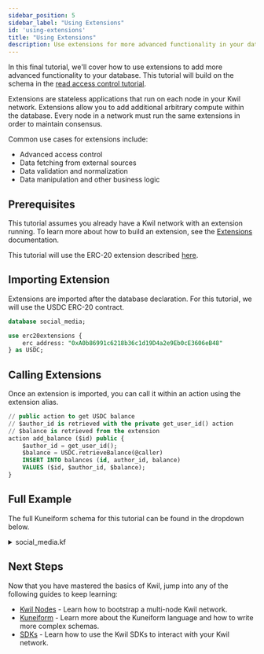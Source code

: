 ```yaml
---
sidebar_position: 5
sidebar_label: "Using Extensions"
id: 'using-extensions'
title: "Using Extensions"
description: Use extensions for more advanced functionality in your database.
---
```


In this final tutorial, we'll cover how to use extensions to add more advanced functionality to your database. This tutorial will build on the schema in the [read access control tutorial](/docs/getting-started/read-access-control).

Extensions are stateless applications that run on each node in your Kwil network. Extensions allow you to add additional arbitrary compute within the database. Every node in a network must run the same extensions in order to maintain consensus.

Common use cases for extensions include:
- Advanced access control
- Data fetching from external sources
- Data validation and normalization
- Data manipulation and other business logic

## Prerequisites

This tutorial assumes you already have a Kwil network with an extension running. To learn more about how to build an extension, see the [Extensions](/docs/category/extensions) documentation.

This tutorial will use the ERC-20 extension described [here](https://youtu.be/yRek7O5h7qM?si=-osWuD0L590SStu7).

## Importing Extension

Extensions are imported after the database declaration. For this tutorial, we will use the USDC ERC-20 contract.

```sql title="social_media.kf"
database social_media;

use erc20extensions {
    erc_address: "0xA0b86991c6218b36c1d19D4a2e9Eb0cE3606eB48"
} as USDC;
```

## Calling Extensions

Once an extension is imported, you can call it within an action using the extension alias.

```sql title="social_media.kf"
// public action to get USDC balance
// $author_id is retrieved with the private get_user_id() action
// $balance is retrieved from the extension
action add_balance ($id) public {
    $author_id = get_user_id();
    $balance = USDC.retrieveBalance(@caller)
    INSERT INTO balances (id, author_id, balance)
    VALUES ($id, $author_id, $balance);
}
```

## Full Example

The full Kuneiform schema for this tutorial can be found in the dropdown below.

<details>
  <summary> social_media.kf </summary>

```sql showLineNumbers
database social_media;

use erc20extensions {
    erc_address: "0xA0b86991c6218b36c1d19D4a2e9Eb0cE3606eB48"
} as USDC;

// table for storing application users
table users {
    id int primary,
    username text notnull unique minlen(5) maxlen(32),
    age int notnull max(120),
    address text notnull unique // user wallet addresses
}

// table for storing posts
table posts {
    id int primary,
    title text notnull maxlen(300),
    content text notnull maxlen(10000),
    author_id int notnull,
    post_date text notnull
}

// table to track user balances
table {
    id int primary notnull,
    author_id int notnull,
    balance int notnull
}

// a public action for creating a user
// it will automatically include the wallet address
// of the caller in the "address" column
action create_user ($id, $username, $age) public {
    INSERT INTO users (id, ysername, age, address)
    VALUES ($id, $username, $age, @caller);
}

// a public action for updating mutable user data
action update_user ($username, $age) public {
    UPDATE users
    SET username=$username, age=$age
    WHERE address=@caller;
}

// private action to get user id
action get_user_id() private {
  SELECT id
  FROM users 
  WHERE address=@caller;
}

// a public action for creating a post
// it will automatically include the account id
// of the caller in the "author_id" column
action create_post ($id, $title, $content, $date_string) public {
    $author_id = get_user_id();
    INSERT INTO posts (id, title, content, author_id, post_date)
    VALUES ($id, $title, $content, $author_id, $date_string);
}

action get_user ($username) view {
    SELECT *
    FROM users
    WHERE username=$username;
}

// private action to check balance
action check_balance($author_id, $amount) private {
    SELECT
        CASE
            WHEN balance < $amount THEN ERROR('Insufficient funds')
            ELSE null
        END
    FROM balances
    WHERE author_id = $author_id;
}

// get_posts will get the posts for a given user
// call the private action within a public view action, and require that the balance is at least 10
action get_posts($user_id) public view {
    check_balance($user_id, 10);
    SELECT * FROM posts WHERE author_id = $user_id;
}

// owner only action to delete a user
action delete_user($user_id) owner {
    DELETE FROM users WHERE id = $user_id;
}

// authentication required view action to reveal a user profile
@kgw(authn='true')
action get_profile () view {
    SELECT *
    FROM users
    WHERE address = @caller;
}

// public action to get USDC balance
// $author_id is retrieved with the private get_user_id() action
// $balance is retrieved from the extension
action add_balance ($id) public {
    $author_id = get_user_id();
    $balance = USDC.retrieveBalance(@caller)
    INSERT INTO balances (id, author_id, balance)
    VALUES ($id, $author_id, $balance);
}
```
</details>

## Next Steps

Now that you have mastered the basics of Kwil, jump into any of the following guides to keep learning:

- [Kwil Nodes](/docs/category/node) - Learn how to bootstrap a multi-node Kwil network.
- [Kuneiform](/docs/category/kuneiform) - Learn more about the Kuneiform language and how to write more complex schemas.
- [SDKs](/docs/category/sdks) - Learn how to use the Kwil SDKs to interact with your Kwil network.
